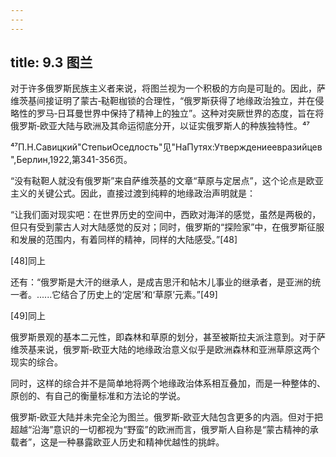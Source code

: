 ```yaml
---
---
---
```

title: 9.3 图兰
---



对于许多俄罗斯民族主义者来说，将图兰视为一个积极的方向是可耻的。因此，萨维茨基间接证明了蒙古‑鞑靼枷锁的合理性，“俄罗斯获得了地缘政治独立，并在侵略性的罗马‑日耳曼世界中保持了精神上的独立”。这种对突厥世界的态度，旨在将俄罗斯‑欧亚大陆与欧洲及其命运彻底分开，以证实俄罗斯人的种族独特性。⁴⁷

⁴⁷П.Н.Савицкий"СтепьиОседлость"见"НаПутях:Утверждениеевразийцев",Берлин,1922,第341-356页。

“没有鞑靼人就没有俄罗斯”来自萨维茨基的文章“草原与定居点”，这个论点是欧亚主义的关键公式。因此，直接过渡到纯粹的地缘政治声明就是：

“让我们面对现实吧：在世界历史的空间中，西欧对海洋的感觉，虽然是两极的，但只有受到蒙古人对大陆感觉的反对；同时，俄罗斯的“探险家”中，在俄罗斯征服和发展的范围内，有着同样的精神，同样的大陆感受。”[48]

[48]同上


还有：“俄罗斯是大汗的继承人，是成吉思汗和帖木儿事业的继承者，是亚洲的统一者。......它结合了历史上的‘定居’和‘草原’元素。”[49]

[49]同上

俄罗斯景观的基本二元性，即森林和草原的划分，甚至被斯拉夫派注意到。对于萨维茨基来说，俄罗斯‑欧亚大陆的地缘政治意义似乎是欧洲森林和亚洲草原这两个现实的综合。

同时，这样的综合并不是简单地将两个地缘政治体系相互叠加，而是一种整体的、原创的、有自己的衡量标准和方法论的学说。

俄罗斯‑欧亚大陆并未完全沦为图兰。俄罗斯‑欧亚大陆包含更多的内涵。但对于把超越“沿海”意识的一切都视为“野蛮”的欧洲而言，俄罗斯人自称是“蒙古精神的承载者”，这是一种暴露欧亚人历史和精神优越性的挑衅。